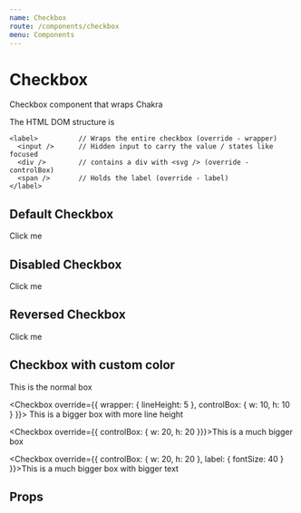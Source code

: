 ```yaml
---
name: Checkbox
route: /components/checkbox
menu: Components
---
```



# Checkbox

Checkbox component that wraps Chakra

The HTML DOM structure is

```
<label>          // Wraps the entire checkbox (override - wrapper)
  <input />      // Hidden input to carry the value / states like focused
  <div />        // contains a div with <svg /> (override - controlBox)
  <span />       // Holds the label (override - label)
</label>
```



## Default Checkbox
<Playground>
  <Checkbox>Click me</Checkbox>
</Playground>

## Disabled Checkbox
<Playground>
  <Checkbox isDisabled={true}>Click me</Checkbox>
</Playground>

## Reversed Checkbox
<Playground>
  <Checkbox isReversed={true}>Click me</Checkbox>
</Playground>

## Checkbox with custom color
<Playground>
  <Checkbox>This is the normal box</Checkbox>

  <Checkbox override={{
    wrapper: { lineHeight: 5 },
    controlBox: { w: 10, h: 10 }
  }}>
    This is a bigger box with more line height
  </Checkbox>

  <Checkbox override={{ controlBox: { w: 20, h: 20 }}}>This is a much bigger box</Checkbox>

  <Checkbox override={{
    controlBox: { w: 20, h: 20 },
    label: { fontSize: 40 }
  }}>This is a much bigger box with bigger text</Checkbox>
</Playground>

## Props

<Props of={Checkbox}/>